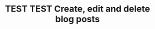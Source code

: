---
title: "TEST TEST Create, edit and delete blog posts"
summary: "Create, edit and delete posts in the blog section of your Magic Portfolio."
publishedAt: "2025-03-17"
tag: "Magic Portfolio"
---